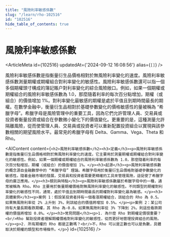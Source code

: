 ```yaml
---
title: "風險利率敏感係數"
slug: "/learn/rho-102516"
id: "102516"
hide_table_of_contents: true
---
```



# 風險利率敏感係數

<ArticleMeta id={102516} updatedAt={'2024-09-12 16:08:56'} alias={`[]`} />
<div className='border-solid border-b border-t-0 my-4 border-[var(--ifm-color-gray-300)]' />

風險利率敏感係數是指衡量衍生品價格相對於無風險利率變化的速度。風險利率敏感係數測量期權或期權組合對利率變化的敏感性。風險利率敏感係數還可以指一個多個期權頭寸構成的簿記賬户對利率變化的綜合風險敞口。例如，如果一個期權或期權組合的風險利率敏感係數為 1.0，那麼隨着利率的每次百分點增加，期權（或組合）的價值增加 1%。對利率變化最敏感的期權是處於平值且到期時間最長的期權。在數學金融中，衡量衍生品相對於基礎參數變化的價格敏感性的量被稱為 “希臘字母”。希臘字母是風險管理中的重要工具，因為它們允許管理人員、交易員或投資者衡量投資或組合在參數微小變化下的價值變化。更重要的是，這種測量允許隔離風險，從而使管理人員、交易員或投資者可以重新配置投資組合以實現與該參數相關的期望風險水平。最常見的希臘字母有 Delta、Gamma、Vega、Theta 和 Rho。

<AIContent content={`<h2>風險利率敏感係數</h2><h3>定義</h3><p>風險利率敏感係數是指衡量衍生品價格相對於無風險利率變化的速度。它主要用於測量期權或期權組合對利率變化的敏感性。例如，如果一個期權或期權組合的風險利率敏感係數為 1.0，那麼隨着利率的每次百分點增加，期權（或組合）的價值增加 1%。</p><h3>起源</h3><p>風險利率敏感係數的概念源自金融數學中的 “希臘字母” 理論。希臘字母用於衡量衍生品價格對基礎參數變化的敏感性。隨着金融市場的發展，交易員和投資者需要更精確的工具來管理風險，這促使了希臘字母的廣泛應用。</p><h3>類別與特點</h3><p>風險利率敏感係數屬於希臘字母中的一種，通常被稱為 Rho。Rho 主要用於衡量期權價格對無風險利率變化的敏感性。不同類型的期權對利率變化的敏感性不同，通常，處於平值且到期時間最長的期權對利率變化最為敏感。</p><h3>具體案例</h3><p>案例 1：假設某投資者持有一個看漲期權組合，該組合的 Rho 為 0.5。如果無風險利率從 2% 上升到 3%，則該組合的價值將增加 0.5%。</p><p>案例 2：某公司持有大量長期看跌期權，其 Rho 為-0.8。如果無風險利率從 3% 下降到 2%，則這些看跌期權的價值將增加 0.8%。</p><h3>常見問題</h3><p>1. 為什麼 Rho 對期權定價很重要？<br/>Rho 幫助投資者理解期權價格對利率變化的敏感性，從而更好地管理投資組合的風險。</p><p>2. 所有期權的 Rho 都是正數嗎？<br/>不，Rho 可以是正數也可以是負數，具體取決於期權的類型和市場條件。</p>`} id={102516} />
